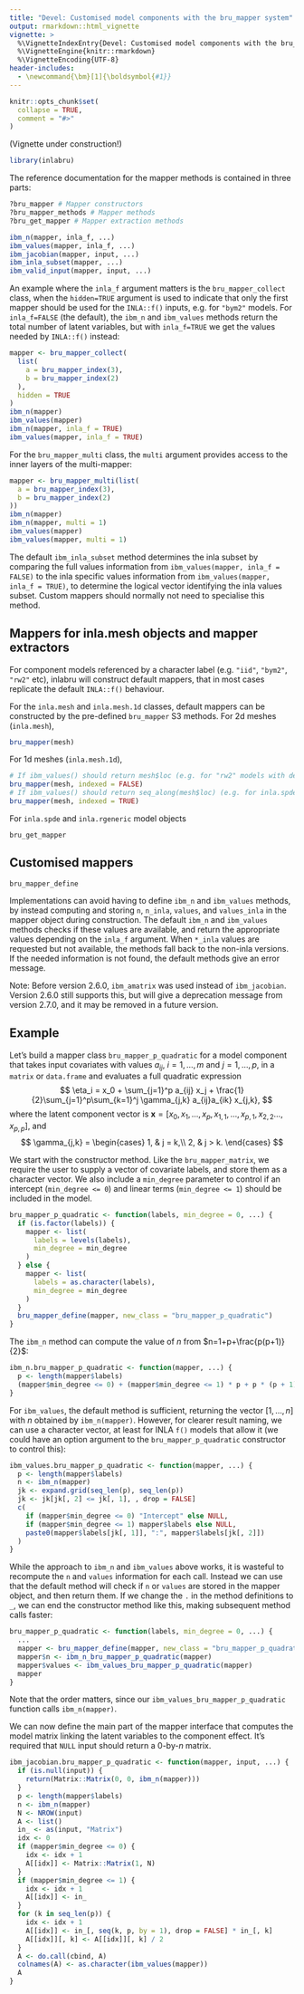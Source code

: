 ```yaml
---
title: "Devel: Customised model components with the bru_mapper system"
output: rmarkdown::html_vignette
vignette: >
  %\VignetteIndexEntry{Devel: Customised model components with the bru_mapper system}
  %\VignetteEngine{knitr::rmarkdown}
  %\VignetteEncoding{UTF-8}
header-includes:
  - \newcommand{\bm}[1]{\boldsymbol{#1}}
---
```


```r
knitr::opts_chunk$set(
  collapse = TRUE,
  comment = "#>"
)
```

(Vignette under construction!)

```r
library(inlabru)
```

The reference documentation for the mapper methods is contained in three parts:
```r
?bru_mapper # Mapper constructors
?bru_mapper_methods # Mapper methods
?bru_get_mapper # Mapper extraction methods
```


```r
ibm_n(mapper, inla_f, ...)
ibm_values(mapper, inla_f, ...)
ibm_jacobian(mapper, input, ...)
ibm_inla_subset(mapper, ...)
ibm_valid_input(mapper, input, ...)
```

An example where the `inla_f` argument matters is the `bru_mapper_collect` class,
when the `hidden=TRUE` argument is used to indicate that only the first mapper
should be used for the `INLA::f()` inputs, e.g. for `"bym2"` models. For
`inla_f=FALSE` (the default), the `ibm_n` and `ibm_values` methods return the
total number of latent variables, but with `inla_f=TRUE` we get the values
needed by `INLA::f()` instead:
```r
mapper <- bru_mapper_collect(
  list(
    a = bru_mapper_index(3),
    b = bru_mapper_index(2)
  ),
  hidden = TRUE
)
ibm_n(mapper)
ibm_values(mapper)
ibm_n(mapper, inla_f = TRUE)
ibm_values(mapper, inla_f = TRUE)
```

For the `bru_mapper_multi` class, the `multi` argument provides access to the
inner layers of the multi-mapper:
```r
mapper <- bru_mapper_multi(list(
  a = bru_mapper_index(3),
  b = bru_mapper_index(2)
))
ibm_n(mapper)
ibm_n(mapper, multi = 1)
ibm_values(mapper)
ibm_values(mapper, multi = 1)
```

The default `ibm_inla_subset` method determines the inla subset by comparing
the full values information from `ibm_values(mapper, inla_f = FALSE)` to the
inla specific values information from `ibm_values(mapper, inla_f = TRUE)`,
to determine the logical vector identifying the inla values subset.  Custom mappers
should normally not need to specialise this method.

## Mappers for inla.mesh objects and mapper extractors

For component models referenced by a character label (e.g. `"iid"`, `"bym2"`, `"rw2"` etc),
inlabru will construct default mappers, that in most cases replicate the default `INLA::f()`
behaviour.

For the `inla.mesh` and `inla.mesh.1d` classes, default mappers can be constructed by
the pre-defined `bru_mapper` S3 methods. For 2d meshes (`inla.mesh`),
```r
bru_mapper(mesh)
```
For 1d meshes (`inla.mesh.1d`),
```r
# If ibm_values() should return mesh$loc (e.g. for "rw2" models with degree=1 meshes)
bru_mapper(mesh, indexed = FALSE)
# If ibm_values() should return seq_along(mesh$loc) (e.g. for inla.spde2.pcmatern() models)
bru_mapper(mesh, indexed = TRUE)
```



For `inla.spde` and `inla.rgeneric` model objects
```
bru_get_mapper
```

## Customised mappers

```
bru_mapper_define
```

Implementations can avoid having to define `ibm_n` and `ibm_values` methods,
by instead computing and storing `n`, `n_inla`, `values`, and `values_inla`
in the mapper object during construction.  The default `ibm_n` and `ibm_values`
methods checks if these values are available, and return the appropriate values
depending on the `inla_f` argument.  When `*_inla` values are requested but not
available, the methods fall back to the non-inla versions. If the needed information
is not found, the default methods give an error message.

Note: Before version 2.6.0, `ibm_amatrix` was used instead of `ibm_jacobian`.
Version 2.6.0 still supports this, but will give a deprecation message from
version 2.7.0, and it may be removed in a future version.

## Example

Let's build a mapper class `bru_mapper_p_quadratic`
for a model component that takes input covariates with values $a_{ij}$,
$i=1,\dots,m$ and $j=1,\dots,p$,
in a `matrix` or `data.frame` and evaluates a full quadratic expression
$$
\eta_i = x_0 + \sum_{j=1}^p a_{ij} x_j +
  \frac{1}{2}\sum_{j=1}^p\sum_{k=1}^j \gamma_{j,k} a_{ij}a_{ik} x_{j,k},
$$
where the latent component vector is $\bm{x}=[x_0,x_1,\dots,x_p,x_{1,1},\dots,x_{p,1},x_{2,2}\dots,x_{p,p}]$,
and
$$
\gamma_{j,k} = \begin{cases}
1, & j = k,\\
2, & j > k.
\end{cases}
$$

We start with the constructor method. Like the `bru_mapper_matrix`, we require the user to supply
a vector of covariate labels, and store them as a character vector. We also
include a `min_degree` parameter to control if an intercept (`min_degree <= 0`)
and linear terms (`min_degree <= 1`) should be included in the model.
```r
bru_mapper_p_quadratic <- function(labels, min_degree = 0, ...) {
  if (is.factor(labels)) {
    mapper <- list(
      labels = levels(labels),
      min_degree = min_degree
    )
  } else {
    mapper <- list(
      labels = as.character(labels),
      min_degree = min_degree
    )
  }
  bru_mapper_define(mapper, new_class = "bru_mapper_p_quadratic")
}
```
The `ibm_n` method can compute the value of $n$ from $n=1+p+\frac{p(p+1)}{2}$: 
```r
ibm_n.bru_mapper_p_quadratic <- function(mapper, ...) {
  p <- length(mapper$labels)
  (mapper$min_degree <= 0) + (mapper$min_degree <= 1) * p + p * (p + 1) / 2
}
```
For `ibm_values`, the default method is sufficient, returning the vector $[1,\dots,n]$
with $n$ obtained by `ibm_n(mapper)`. However, for clearer result naming, we can use a
character vector, at least for INLA `f()` models that allow it (we could have an option argument
to the `bru_mapper_p_quadratic` constructor to control this):
```r
ibm_values.bru_mapper_p_quadratic <- function(mapper, ...) {
  p <- length(mapper$labels)
  n <- ibm_n(mapper)
  jk <- expand.grid(seq_len(p), seq_len(p))
  jk <- jk[jk[, 2] <= jk[, 1], , drop = FALSE]
  c(
    if (mapper$min_degree <= 0) "Intercept" else NULL,
    if (mapper$min_degree <= 1) mapper$labels else NULL,
    paste0(mapper$labels[jk[, 1]], ":", mapper$labels[jk[, 2]])
  )
}
```
While the approach to `ibm_n` and `ibm_values` above works, it is wasteful to
recompute the `n` and `values` information for each call. Instead we can use that
the default method will check if `n` or `values` are stored in the mapper object,
and then return them. If we change the `.` in the method definitions to `_`,
we can end the constructor method like this, making subsequent method calls faster:
```r
bru_mapper_p_quadratic <- function(labels, min_degree = 0, ...) {
  ...
  mapper <- bru_mapper_define(mapper, new_class = "bru_mapper_p_quadratic")
  mapper$n <- ibm_n_bru_mapper_p_quadratic(mapper)
  mapper$values <- ibm_values_bru_mapper_p_quadratic(mapper)
  mapper
}
```
Note that the order matters, since our `ibm_values_bru_mapper_p_quadratic`
function calls `ibm_n(mapper)`.

We can now define the main part of the mapper interface that computes the
model matrix linking the latent variables to the component effect. It's required
that `NULL` input should return a $0$-by-$n$ matrix.
```r
ibm_jacobian.bru_mapper_p_quadratic <- function(mapper, input, ...) {
  if (is.null(input)) {
    return(Matrix::Matrix(0, 0, ibm_n(mapper)))
  }
  p <- length(mapper$labels)
  n <- ibm_n(mapper)
  N <- NROW(input)
  A <- list()
  in_ <- as(input, "Matrix")
  idx <- 0
  if (mapper$min_degree <= 0) {
    idx <- idx + 1
    A[[idx]] <- Matrix::Matrix(1, N)
  }
  if (mapper$min_degree <= 1) {
    idx <- idx + 1
    A[[idx]] <- in_
  }
  for (k in seq_len(p)) {
    idx <- idx + 1
    A[[idx]] <- in_[, seq(k, p, by = 1), drop = FALSE] * in_[, k]
    A[[idx]][, k] <- A[[idx]][, k] / 2
  }
  A <- do.call(cbind, A)
  colnames(A) <- as.character(ibm_values(mapper))
  A
}
```
